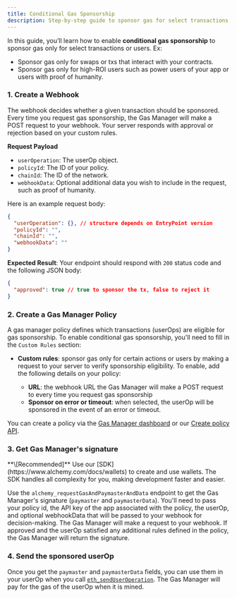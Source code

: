 ```yaml
---
title: Conditional Gas Sponsorship
description: Step-by-step guide to sponsor gas for select transactions and users.
---
```


In this guide, you’ll learn how to enable **conditional gas sponsorship** to sponsor gas only for select transactions or users. Ex:

- Sponsor gas only for swaps or txs that interact with your contracts.
- Sponsor gas only for high-ROI users such as power users of your app or users with proof of humanity.

### 1. Create a Webhook

The webhook decides whether a given transaction should be sponsored. Every time you request gas sponsorship, the Gas Manager will make a POST request to your webhook.
Your server responds with approval or rejection based on your custom rules.

**Request Payload**

- `userOperation`: The userOp object.
- `policyId`: The ID of your policy.
- `chainId`: The ID of the network.
- `webhookData`: Optional additional data you wish to include in the request, such as proof of humanity.

Here is an example request body:

```json
{
  "userOperation": {}, // structure depends on EntryPoint version
  "policyId": "",
  "chainId": "",
  "webhookData": ""
}
```

**Expected Result**: Your endpoint should respond with `200` status code and the following JSON body:

```json
{
  "approved": true // true to sponsor the tx, false to reject it
}
```

### 2. Create a Gas Manager Policy

A gas manager policy defines which transactions (userOps) are eligible for gas sponsorship. To enable conditional gas sponsorship, you'll need to fill in the `Custom Rules` section:

- **Custom rules**: sponsor gas only for certain actions or users by making a request to your server to verify sponsorship eligibility. To enable, add the following details on your policy:

  - **URL**: the webhook URL the Gas Manager will make a POST request to every time you request gas sponsorship
  - **Sponsor on error or timeout**: when selected, the userOp will be sponsored in the event of an error or timeout.

You can create a policy via the [Gas Manager dashboard](https://dashboard.alchemy.com/gas-manager/policy/create/?a=api-docs) or our [Create policy API](https://www.alchemy.com/docs/wallets/api/gas-manager-admin-api/admin-api-endpoints/create-policy).

### 3. Get Gas Manager's signature

<Info>
  **\[Recommended]** Use our [SDK](https://www.alchemy.com/docs/wallets) to
  create and use wallets. The SDK handles all complexity for you, making
  development faster and easier.
</Info>

Use the `alchemy_requestGasAndPaymasterAndData` endpoint to get the Gas Manager's signature (`paymaster` and `paymasterData`). You'll need to pass your policy id, the API key of the app associated with the policy, the userOp, and optional webhookData that will be passed to your webhook for decision-making.
The Gas Manager will make a request to your webhook. If approved and the userOp satisfied any additional rules defined in the policy, the Gas Manager will return the signature.

### 4. Send the sponsored userOp

Once you get the `paymaster` and `paymasterData` fields, you can use them in your userOp when you call [`eth_sendUserOperation`](/reference/eth-senduseroperation). The Gas Manager will pay for the gas of the userOp when it is mined.
